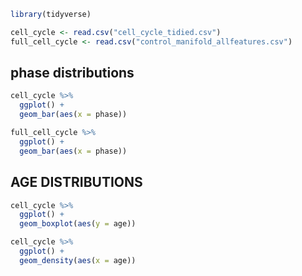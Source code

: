 
```r
library(tidyverse)
```

```r
cell_cycle <- read.csv("cell_cycle_tidied.csv")
full_cell_cycle <- read.csv("control_manifold_allfeatures.csv")
```


## phase distributions

```r
cell_cycle %>%
  ggplot() +
  geom_bar(aes(x = phase))

full_cell_cycle %>%
  ggplot() +
  geom_bar(aes(x = phase))
```

## AGE DISTRIBUTIONS

```r
cell_cycle %>%
  ggplot() +
  geom_boxplot(aes(y = age))

cell_cycle %>%
  ggplot() +
  geom_density(aes(x = age))
```

